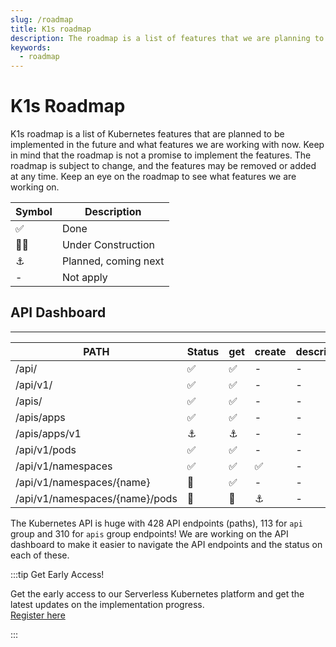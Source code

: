 ```yaml
---
slug: /roadmap
title: K1s roadmap
description: The roadmap is a list of features that we are planning to implement in the future
keywords:
  - roadmap
---
```


# K1s Roadmap

K1s roadmap is a list of Kubernetes features that are planned to be implemented in the future and what features we are working with now.
Keep in mind that the roadmap is not a promise to implement the features. The roadmap is subject to change, and the features may be removed or added at any time. Keep an eye on the roadmap to see what features we are working on.


|Symbol|Description|
|---|---|
|✅|Done|
|👷🏽‍|Under Construction|
|⚓|Planned, coming next|
|-|Not apply|

## API Dashboard
---

|PATH|Status|get|create|describe|patch|delete|put|
|---|---|---|---|---|---|---|-|
|/api/|✅|✅|-|-|-|-|-|
|/api/v1/|✅|✅|-|-|-|-|-|
|/apis/|✅|✅|-|-|-|-|-|
|/apis/apps|✅|✅|-|-|-|-|-|
|/apis/apps/v1|⚓|⚓|-|-|-|-|-|
|/api/v1/pods|✅|✅|-|-|-|-|-|
|/api/v1/namespaces|✅|✅|✅|-|-|-|-|
|/api/v1/namespaces/{name}|👷|✅|-|-|⚓|⚓|⚓|
|/api/v1/namespaces/{name}/pods|👷|👷|⚓|-|-|⚓|-|

The Kubernetes API is huge with 428 API endpoints (paths), 113 for `api` group and 310 for `apis` group endpoints! We are working on the API dashboard to make it easier to navigate the API endpoints and the status on each of these.

:::tip Get Early Access!

Get the early access to our Serverless Kubernetes platform and get the latest updates on the implementation progress.  
<a href="https://go.rebelion.la/k1s-access">Register here</a>

:::